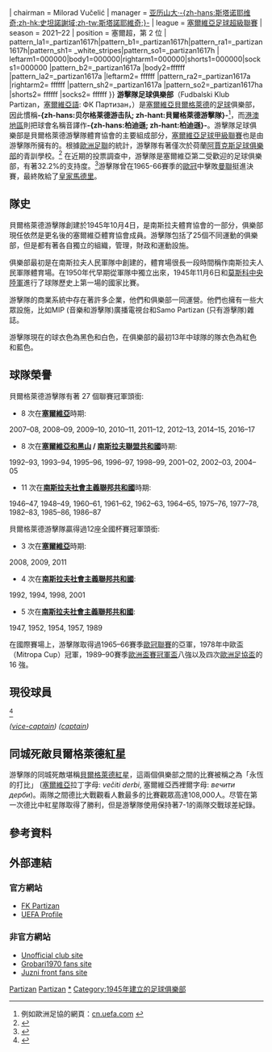 {{noteta
|G1=uefa
|T=zh-hans:游击队足球俱乐部;zh-hk:柏迪遜足球會;zh-tw:游擊隊足球俱樂部;
|1=zh-hans:游击队足球俱乐部;zh-hk:柏迪遜足球會;zh-tw:游擊隊足球俱樂部;
|2=zh-hans:游击队;zh-hk:柏迪遜;zh-tw:游擊隊;
}}
{{Football club infobox
| clubname   = 柏迪遜<br />''FK Partizan''
| image      = [[File:Partizan.png|160px]]
| fullname   = 游擊隊足球俱樂部<br /> Fudbalski klub Partizan
| nickname   = ''Grobari'', ''Crno-beli''
| founded    = 1945年
| ground     = [[貝爾格萊德|貝爾格萊德]][[柏迪遜球場|游擊隊體育場]]
| capacity   = 32,710<ref>url=http://www.en.partizan.rs/klub-info/stadion/|{{dead link|date=2018年1月 |bot=InternetArchiveBot |fix-attempted=yes }} title=Stadium info| publisher=Partizan.rs | accessdate=12 March 2013}}</ref>
| chairman   = Milorad Vučelić
| manager    = [[亚历山大·斯塔诺耶维奇|亚历山大·-{zh-hans:斯塔诺耶维奇;zh-hk:史坦諾謝域;zh-tw:斯塔諾耶維奇;}-]]
| league     = [[塞爾維亞足球超級聯賽|塞爾維亞足球超級聯賽]]
| season     = 2021–22
| position   = 塞爾超，第 2 位
<!-- Home kit -->
| pattern_la1=_partizan1617h|pattern_b1=_partizan1617h|pattern_ra1=_partizan1617h|pattern_sh1= _white_stripes|pattern_so1=_partizan1617h
| leftarm1=000000|body1=000000|rightarm1=000000|shorts1=000000|socks1=000000
<!-- Away kit -->
|pattern_b2=_partizan1617a
|body2=ffffff
|pattern_la2=_partizan1617a
|leftarm2= ffffff
|pattern_ra2=_partizan1617a
|rightarm2= ffffff
|pattern_sh2=_partizan1617a
|pattern_so2=_partizan1617ha
|shorts2= ffffff
|socks2= ffffff
}}
'''游擊隊足球俱樂部'''（Fudbalski Klub Partizan，[[塞爾維亞語|塞爾維亞語]]: ФК Партизан，{{lang-en|Football Club Partizan}}）是[[塞爾維亞|塞爾維亞]][[貝爾格萊德|貝爾格萊德]]的[[足球|足球]]俱樂部，因此慣稱'''-{zh-hans:贝尔格莱德游击队; zh-hant:貝爾格萊德游擊隊}-'''<ref>例如歐洲足協的網頁：[http://cn.uefa.com/footballeurope/club=50162/competition=14/index.html cn.uefa.com] {{Wayback|url=http://cn.uefa.com/footballeurope/club=50162/competition=14/index.html |date=20080327145921 }}</ref>，而[[港澳地區|港澳地區]]則把球會名稱音譯作'''-{zh-hans:柏迪遜; zh-hant:柏迪遜}-'''。游擊隊足球俱樂部是貝爾格萊德游擊隊體育協會的主要組成部分，[[塞爾維亞足球甲級聯賽|塞爾維亞足球甲級聯賽]]也是由游擊隊所擁有的。根據[[歐洲足聯|歐洲足聯]]的統計，游擊隊有著僅次於荷蘭[[阿賈克斯足球俱樂部|阿賈克斯足球俱樂部]]的青訓學校。<ref name="School">{{cite web |url=http://www.partizan.co.yu/skola.php?Jezik=en |author=FK Partizan |title=FK Partizan: Youth School |accessdate=2007-09-19 |date=2007-09-19 |language=en |deadurl=yes |archiveurl=https://web.archive.org/web/20071108235130/http://www.partizan.co.yu/skola.php?Jezik=en |archivedate=2007-11-08 }}</ref> 在近期的投票調查中，游擊隊是塞爾維亞第二受歡迎的足球俱樂部，有著32.2%的支持度。<ref name="Poll">{{cite web |url=http://www.sport.novosti.co.yu/sadrzaj.php?kat=1&pkat=57&id_vest=18883 |author=Sport - Novosti |authorlink=Večernje novosti |title=Red Star has more fans than Partizan Belgrade |accessdate=2007-09-18 |date=2007-09-18 |language=sr |deadurl=yes |archiveurl=https://web.archive.org/web/20071028131034/http://www.sport.novosti.co.yu/sadrzaj.php?kat=1&pkat=57&id_vest=18883 |archivedate=2007-10-28 }}</ref>游擊隊曾在1965-66賽季的[[歐洲足球聯合會冠軍聯賽|歐冠]]中擊敗[[曼聯|曼聯]]挺進決賽，最終敗給了[[皇家馬德里|皇家馬德里]]。

== 隊史 ==
貝爾格萊德游擊隊創建於1945年10月4日，是南斯拉夫體育協會的一部分，俱樂部現任依然是更名後的塞爾維亞體育協會成員。游擊隊包括了25個不同運動的俱樂部，但是都有著各自獨立的組織，管理，財政和運動設施。 

俱樂部最初是在南斯拉夫人民軍隊中創建的，體育場很長一段時間稱作南斯拉夫人民軍隊體育場。在1950年代早期從軍隊中獨立出來，1945年11月6日和[[莫斯科中央陸軍體育俱樂部|莫斯科中央陸軍]]進行了球隊歷史上第一場的國家比賽。

游擊隊的商業系統中存在著許多企業，他們和俱樂部一同運營。他們也擁有一些大眾設施，比如MIP (音樂和游擊隊)廣播電視台和Samo Partizan (只有游擊隊)雜誌。

游擊隊現在的球衣色為黑色和白色，在俱樂部的最初13年中球隊的隊衣色為紅色和藍色。

== 球隊榮譽 ==
貝爾格萊德游擊隊有著 27 個聯賽冠軍頭銜:

* 8 次在'''[[塞爾維亞|塞爾維亞]]'''時期:
2007–08, 2008–09, 2009–10, 2010–11, 2011–12, 2012–13, 2014–15, 2016–17

* 8 次在'''[[塞爾維亞和黑山|塞爾維亞和黑山]] / [[南斯拉夫|南斯拉夫聯盟共和國]]'''時期:
1992–93, 1993–94, 1995–96, 1996–97, 1998–99, 2001–02, 2002–03, 2004–05

* 11 次在'''[[南斯拉夫|南斯拉夫社會主義聯邦共和國]]'''時期:
1946–47, 1948–49, 1960–61, 1961–62, 1962–63, 1964–65, 1975–76, 1977–78, 1982–83, 1985–86, 1986–87

貝爾格萊德游擊隊贏得過12座全國杯賽冠軍頭銜:

* 3 次在'''[[塞爾維亞|塞爾維亞]]'''時期:
2008, 2009, 2011

* 4 次在'''[[南斯拉夫|南斯拉夫社會主義聯邦共和國]]''':
1992, 1994, 1998, 2001

* 5 次在'''[[南斯拉夫|南斯拉夫社會主義聯邦共和國]]''':
1947, 1952, 1954, 1957, 1989

在國際賽場上，游擊隊取得過1965–66賽季[[歐洲足球聯合會冠軍聯賽|歐冠聯賽]]的亞軍，1978年中歐盃（Mitropa Cup）冠軍，1989–90賽季[[歐洲盃賽冠軍盃|歐洲盃賽冠軍盃]]八強以及四次[[歐洲足協盃|歐洲足協盃]]的 16 強。

== 現役球員 ==
{{updated|21 July 2017}}<ref>{{cite news | url=http://partizan.rs/igraci/ | title=ИГРАЧИ | publisher=partizan.rs | accessdate=2 September 2013 | archive-date=2020-11-24 | archive-url=https://web.archive.org/web/20201124234655/https://partizan.rs/igraci/ | dead-url=no }}</ref>

{{fs start|nat=|pos=|other=|no=|name=}}
{{fs player|no=3|nat=CMR|name=[[Léandre_Tawamba|Léandre Tawamba]]|pos=FW|other=}}
{{fs player|no=4|nat=SRB|name=[[Miroslav_Vulićević|Miroslav Vulićević]]|pos=DF|other=}} ''([[Captain_(association_football)|vice-captain]])''
{{fs player|no=5|nat=SRB|name=[[Strahinja_Bošnjak|Strahinja Bošnjak]]|pos=DF|other=}}
{{Fs player|no=6 |nat=SRB|name=[[Lazar_Ćirković|Lazar Ćirković]]|pos=DF|other=}}
{{fs player|no=7|nat=SRB|name=[[Nemanja_Mihajlović|Nemanja Mihajlović]]|pos=MF|other=}}
{{Fs player|no=8|nat=SRB|name=[[Vladimir_Đilas|Vladimir Đilas]]|pos=FW|other=}}
{{fs player|no=9|nat=SRB|name=[[Dušan_Vlahović|Dušan Vlahović]]|pos=FW|other=}}
{{fs player|no=10|nat=MNE|name=[[Marko_Janković_(footballer,_born_1995)|Marko Janković]]|pos=MF|other=}}
{{fs player|no=11|nat=SRB|name=[[Petar_Đuričković|Petar Đuričković]]|pos=MF|other=}}
{{Fs player|no=12|nat=SRB|name=[[Filip_Kljajić_(footballer)|Filip Kljajić]]|pos=GK|other=}}
{{fs player|no=13|nat=LBA|name=[[Mohamed_El_Monir|Mohamed El Monir]]|pos=DF|other=}}
{{fs player|no=15|nat=SRB|name=[[Svetozar_Marković_(footballer,_born_2000)|Svetozar Marković]]|pos=DF|other=}}
{{fs player|no=17|nat=SRB|name=[[Saša_Marjanović|Saša Marjanović]]|pos=MF|other=}}
{{fs player|no=20|nat=GUI|name=[[Seydouba_Soumah|Seydouba Soumah]]|pos=MF|other=}}
{{fs player|no=21|nat=SRB|name=[[Marko_Jevtović_(footballer)|Marko Jevtović]]|pos=MF|other=}}
{{Fs mid}}
{{fs player|no=22|nat=SRB|name=[[Saša_Ilić_(footballer,_born_1977)|Saša Ilić]]|pos=MF|other=}} ''([[Captain_(association_football)|captain]])''
{{fs player|no=23|nat=SRB|name=[[Bojan_Ostojić|Bojan Ostojić]]|pos=DF|other=}}
{{fs player|no=25|nat=BRA|name=[[Everton_Luiz_Guimarães_Bilher|Everton Luiz]]|pos=MF|other=}}
{{fs player|no=26|nat=SRB|name=[[Nemanja_Miletić_(footballer,_born_July_1991)|Nemanja G. Miletić]]|pos=DF|other=}}
{{fs player|no=27|nat=MNE|name=[[Nebojša_Kosović|Nebojša Kosović]]|pos=MF|other=}}
{{fs player|no=29|nat=SRB|name=[[Milan_Radin|Milan Radin]]|pos=MF|other=}}
{{fs player|no=32|nat=SRB|name=[[Uroš_Đurđević|Uroš Đurđević]]|pos=FW|other=}}
{{fs player|no=42|nat=BRA|name=[[Leonardo_da_Silva_Souza|Leonardo]]|pos=MF|other=}}
{{Fs player|no=55|nat=SRB|name=[[Danilo_Pantić|Danilo Pantić]]|pos=MF|other= on loan from [[Chelsea_F.C.|Chelsea]]}}
{{fs player|no=61|nat=SRB|name=[[Marko_Jovičić|Marko Jovičić]]|pos=GK|other=}}
{{fs player|no=73|nat=SRB|name=[[Nemanja_Miletić_(footballer,_born_January_1991)|Nemanja R. Miletić]]|pos=DF|other=}}
{{fs player|no=85|nat=SRB|name=[[Nemanja_Stevanović|Nemanja Stevanović]]|pos=GK|other=}}
{{fs player|no=91|nat=SRB|name=[[Alen_Stevanović|Alen Stevanović]]|pos=MF|other=}}
{{fs player|no=99|nat=SRB|name=[[Đorđe_Jovanović_(footballer,_born_1999)|Đorđe Jovanović]]|pos=FW|other=}}
{{Fs end}}

== 同城死敵貝爾格萊德紅星 ==
游擊隊的同城死敵堪稱[[貝爾格萊德紅星|貝爾格萊德紅星]]，這兩個俱樂部之間的比賽被稱之為「永恆的打比」 ([[塞爾維亞語|塞爾維亞]]拉丁字母: ''večiti derbi'', 塞爾維亞西裡爾字母: ''вечити дерби'')。兩隊之間德比大戰觀看人數最多的比賽觀眾高達108,000人。尽管在第一次德比中紅星隊取得了勝利，但是游擊隊使用保持著7-1的兩隊交戰球差紀錄。

== 參考資料 ==
{{reflist|1}}

== 外部連結 ==

=== 官方網站 ===
* [http://www.partizan.rs FK Partizan] {{Wayback|url=http://www.partizan.rs/ |date=20131009032627 }}
* [http://www.uefa.com/footballeurope/club=50162/domestic.html UEFA Profile] {{Wayback|url=http://www.uefa.com/footballeurope/club=50162/domestic.html |date=20100131100001 }}

=== 非官方網站 ===
* [http://www.partizan.net Unofficial club site] {{Wayback|url=http://www.partizan.net/ |date=20180201225538 }}
* [https://web.archive.org/web/20160305214647/http://grobari1970.info/ Grobari1970 fans site]
* [http://www.juznifront.com Juzni front fans site] {{Wayback|url=http://www.juznifront.com/ |date=20011106234023 }}

[[Category:塞爾維亞足球俱樂部|Partizan]]
[[Category:南斯拉夫足球俱樂部|Partizan]]
[[Category:柏迪遜足球會|*]]
[[Category:1945年建立的足球俱樂部|Category:1945年建立的足球俱樂部]]
